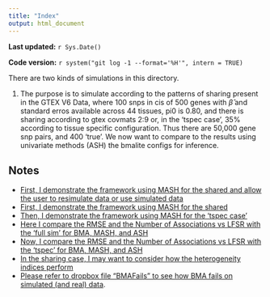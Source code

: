 ```yaml
---
title: "Index"
output: html_document
---
```


**Last updated:** `r Sys.Date()`

**Code version:** `r system("git log -1 --format='%H'", intern = TRUE)`

There are two kinds of simulations in this directory.

1) The purpose is to simulate according to the patterns of sharing present in the GTEX V6 Data, where 100 snps in cis of 500 genes with $\hat{\beta}$ and standard erros available across 44 tissues, pi0 is 0.80, and there is sharing according to gtex covmats 2:9 or, in the 'tspec case', 35% according to tissue specific configuration.
Thus there are 50,000 gene snp pairs, and 400 'true'.
We now want to compare to the results using univariate methods (ASH) the bmalite configs for inference.

## Notes
* [First, I demonstrate the framework using MASH for the shared and allow the user to resimulate data or use simulated data](Reprosim/newsim.html)
* [First, I demonstrate the framework using MASH for the shared](FullSimulation.html)
* [Then, I demonstrate the framework using MASH for the 'tspec case'](TissueSpecificVignette.html)
* [Here I compare the RMSE and the Number of Associations vs LFSR with the 'full sim' for BMA, MASH, and ASH](PowervsAccuracy.html)
* [Now, I compare the RMSE and the Number of Associations vs LFSR with the 'tspec' for BMA, MASH, and ASH](PowervsAccuracy_tspec.html)
* [In the sharing case, I may want to consider how the heterogeneity indices perform](heterogeneity.sim.html)
* [Please refer to dropbox file "BMAFails" to see how BMA fails on simulated (and real) data ](BmaFails.html).
